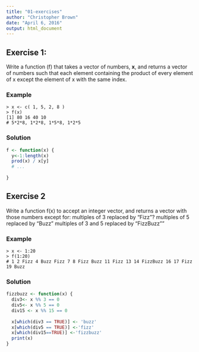 ```yaml
---
title: "01-exercises"
author: "Christopher Brown"
date: "April 6, 2016"
output: html_document
---
```



## Exercise 1:

Write a function (f) that takes a vector of numbers, **x**, and returns a vector of numbers such that each element containing the product of every element of x except the element of x with the same index. 


### Example 

    > x <- c( 1, 5, 2, 8 ) 
    > f(x) 
    [1] 80 16 40 10
    # 5*2*8, 1*2*8, 1*5*8, 1*2*5  


### Solution 

```r
f <- function(x) {
  y<-1:length(x)
  prod(x) / x[y]
  # ...
  
}
```
    


## Exercise 2

Write a function f(x) to accept an integer vector, and returns a vector with those numbers except for: 
   multiples of 3 replaced by "Fizz"? 
   multiples of 5 replaced by "Buzz" 
   multiples of 3 and 5 replaced by "FizzBuzz""
   
### Example

    > x <- 1:20
    > f(1:20) 
    # 1 2 Fizz 4 Buzz Fizz 7 8 Fizz Buzz 11 Fizz 13 14 FizzBuzz 16 17 Fizz 19 Buzz


### Solution

```r
fizzbuzz <- function(x) {
  div3<- x %% 3 == 0
  div5<- x %% 5 == 0
  div15 <- x %% 15 == 0
  
  x[which(div3 == TRUE)] <- 'buzz'
  x[which(div5 == TRUE)] <-'fizz'
  x[which(div15==TRUE)] <-'fizzbuzz'
  print(x)
}

```
